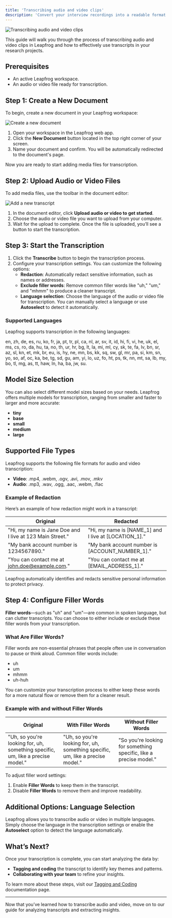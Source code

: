 ```yaml
---
title: 'Transcribing audio and video clips'
description: 'Convert your interview recordings into a readable format'
---
```


![Transcribing audio and video clips](/assets/docs/transcribe-clips/cover.svg)

This guide will walk you through the process of transcribing audio and video clips in Leapfrog and how to effectively use transcripts in your research projects.

## Prerequisites

- An active Leapfrog workspace.
- An audio or video file ready for transcription.

## Step 1: Create a New Document

To begin, create a new document in your Leapfrog workspace:

![Create a new document](/assets/docs/transcribe-clips/create-document.svg)

1. Open your workspace in the Leapfrog web app.
2. Click the **New Document** button located in the top right corner of your screen.
3. Name your document and confirm. You will be automatically redirected to the document's page.

Now you are ready to start adding media files for transcription.

## Step 2: Upload Audio or Video Files

To add media files, use the toolbar in the document editor:

![Add a new transcript](/assets/docs/transcribe-clips/insert-transcript.svg)

1. In the document editor, click **Upload audio or video to get started**.
2. Choose the audio or video file you want to upload from your computer.
3. Wait for the upload to complete. Once the file is uploaded, you’ll see a button to start the transcription.

## Step 3: Start the Transcription

1. Click the **Transcribe** button to begin the transcription process.
2. Configure your transcription settings. You can customize the following options:
   - **Redaction**: Automatically redact sensitive information, such as names or addresses.
   - **Exclude filler words**: Remove common filler words like "uh," "um," and "mhmm" to produce a cleaner transcript.
   - **Language selection**: Choose the language of the audio or video file for transcription. You can manually select a language or use **Autoselect** to detect it automatically.

### Supported Languages

Leapfrog supports transcription in the following languages: 

en, zh, de, es, ru, ko, fr, ja, pt, tr, pl, ca, nl, ar, sv, it, id, hi, fi, vi, he, uk, el, ms, cs, ro, da, hu, ta, no, th, ur, hr, bg, lt, la, mi, ml, cy, sk, te, fa, lv, bn, sr, az, sl, kn, et, mk, br, eu, is, hy, ne, mn, bs, kk, sq, sw, gl, mr, pa, si, km, sn, yo, so, af, oc, ka, be, tg, sd, gu, am, yi, lo, uz, fo, ht, ps, tk, nn, mt, sa, lb, my, bo, tl, mg, as, tt, haw, ln, ha, ba, jw, su.

## Model Size Selection

You can also select different model sizes based on your needs. Leapfrog offers multiple models for transcription, ranging from smaller and faster to larger and more accurate:

- **tiny**
- **base**
- **small**
- **medium**
- **large**

## Supported File Types

Leapfrog supports the following file formats for audio and video transcription:

- **Video**: .mp4, .webm, .ogv, .avi, .mov, .mkv
- **Audio**: .mp3, .wav, .ogg, .aac, .webm, .flac

### Example of Redaction

Here’s an example of how redaction might work in a transcript:

| **Original**                                                      | **Redacted**                                              |
| ------------------------------------------------------------------ | --------------------------------------------------------- |
| "Hi, my name is Jane Doe and I live at 123 Main Street."           | "Hi, my name is [NAME_1] and I live at [LOCATION_1]."     |
| "My bank account number is 1234567890."                            | "My bank account number is [ACCOUNT_NUMBER_1]."           |
| "You can contact me at john.doe@example.com."                      | "You can contact me at [EMAIL_ADDRESS_1]."                |

Leapfrog automatically identifies and redacts sensitive personal information to protect privacy.

## Step 4: Configure Filler Words

**Filler words**—such as "uh" and "um"—are common in spoken language, but can clutter transcripts. You can choose to either include or exclude these filler words from your transcription.

### What Are Filler Words?

Filler words are non-essential phrases that people often use in conversation to pause or think aloud. Common filler words include:
- uh
- um
- mhmm
- uh-huh

You can customize your transcription process to either keep these words for a more natural flow or remove them for a cleaner result.

### Example with and without Filler Words

| **Original**                | **With Filler Words**                                                           | **Without Filler Words**                                                |
| --------------------------- | -------------------------------------------------------------------------------- | ----------------------------------------------------------------------- |
| "Uh, so you're looking for, uh, something specific, um, like a precise model." | "Uh, so you're looking for, uh, something specific, um, like a precise model." | "So you're looking for something specific, like a precise model." |

To adjust filler word settings:
1. Enable **Filler Words** to keep them in the transcript.
2. Disable **Filler Words** to remove them and improve readability.

## Additional Options: Language Selection

Leapfrog allows you to transcribe audio or video in multiple languages. Simply choose the language in the transcription settings or enable the **Autoselect** option to detect the language automatically.

## What’s Next?

Once your transcription is complete, you can start analyzing the data by:
- **Tagging and coding** the transcript to identify key themes and patterns.
- **Collaborating with your team** to refine your insights.

To learn more about these steps, visit our [Tagging and Coding](https://leapfrog.com/docs/coding) documentation page.

---
Now that you’ve learned how to transcribe audio and video, move on to our guide for analyzing transcripts and extracting insights.
